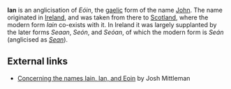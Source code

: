 '''Ian''' is an anglicisation of ''E&oacute;in'', the [[gaelic]] form of the name [[John]].  The name originated in [[Ireland]], and was taken from there to [[Scotland]], where the modern form ''Iain'' co-exists with it.  In Ireland it was largely supplanted by the later forms ''Seaan'', ''Se&oacute;n'', and ''Se&oacute;an'', of which the modern form is ''Se&aacute;n'' (anglicised as ''[[Sean]]''). 


==External links==
*[http://www.medievalscotland.org/problem/names/iain.shtml Concerning the names Iain, Ian, and Eoin] by Josh Mittleman
